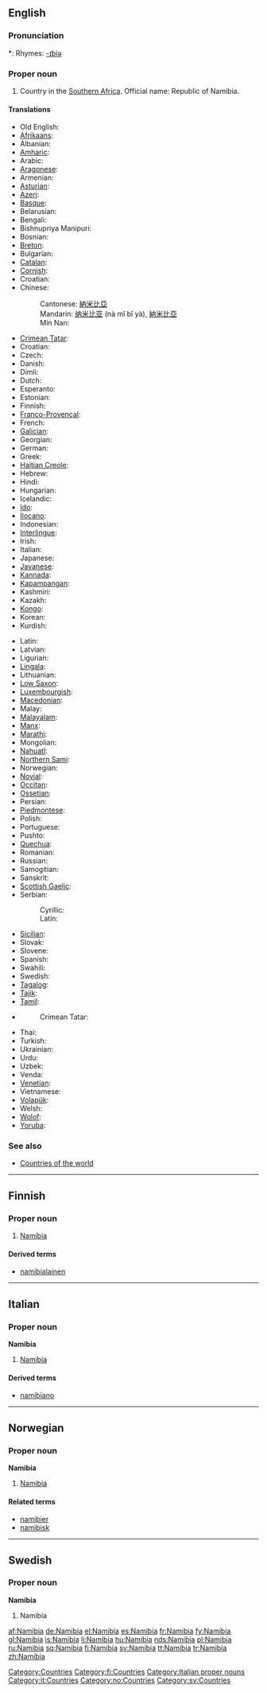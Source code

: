 ==English==

===Pronunciation===
*: Rhymes: [[Rhymes:English:-ɪbiə|-ɪbiə]]

===Proper noun===
{{en-proper noun}}

# Country in the [[Southern Africa]]. Official name: Republic of Namibia.

====Translations====
{{top}}
* Old English: {{t|ang|Namibia}}
* [[Afrikaans]]: {{t|af|Namibië}}
* Albanian: {{t|sq|Namibia}}
* [[Amharic]]: {{t|am|ናሚቢያ}}
* Arabic: {{t|ar|ناميبيا}}
* [[Aragonese]]: {{t|an|Namibia}}
* Armenian: {{t|hy|Նամիբիա}}
* [[Asturian]]: {{t|ast|Namibia}}
* [[Azeri]]: {{t|az|Namibiya}}
* [[Basque]]: {{t|eu|Namibia}}
* Belarusian: {{t|be|Намібія}}
* Bengali: {{t|bn|নামিবিয়া}}
* Bishnupriya Manipuri: {{t|bpy|নামিবিয়া}}
* Bosnian: {{t-|bs|Namibija|f}}
* [[Breton]]: {{t|br|Namibia}}
* Bulgarian: {{t|bg|Намибия}}
* [[Catalan]]: {{t|ca|Namíbia}}
* [[Cornish]]: {{t|kw|Namibi}}
* Croatian: {{t|hr|Namibija}}
* Chinese:
*: Cantonese: [[納米比亞]]
*: Mandarin: [[纳米比亚]] (nà mǐ bǐ yà), [[納米比亞]]
*: Min Nan: {{t|zh-min-nan|Namibia}}
* [[Crimean Tatar]]: {{t|crh|Namibiya}}
* Croatian: {{t-|hr|Namibija|f}}
* Czech: {{t-|cs|Namibie|f}}
* Danish: {{t-|da|Namibia}}
* Dimli: {{t|diq|Namibya}}
* Dutch: {{t-|nl|Namibië}}
* Esperanto: {{t|eo|Namibio}}
* Estonian: {{t|et|Namiibia}}
* Finnish: {{t+|fi|Namibia}}
* [[Franco-Provençal]]: {{t|frp|Namibie}}
* French: {{t+|fr|Namibie|f}}
* [[Galician]]: {{t|gl|Namibia}}
* Georgian: {{t|ka|ნამიბია}}
* German: {{t+|de|Namibia}}
* Greek: {{t|el|Ναμίμπια}}
* [[Haitian Creole]]: {{t|ht|Namibi}}
* Hebrew: {{t|he|נמיביה|f|tr=namíbiya}}
* Hindi: {{t|hi|नामीबिया}}
* Hungarian: {{t|hu|Namíbia}}
* Icelandic: {{t|is|Namibía}}
* [[Ido]]: {{t|io|Namibia}}
* [[Ilocano]]: {{t|ilo|Namibia}}
* Indonesian: {{t|id|Namibia}}
* [[Interlingue]]: {{t|ie|Namibia}}
* Irish: {{t|ga|An Namaib}}
* Italian: {{t-|it|Namibia}}
* Japanese: {{t|ja|ナミビア|tr=Namibia|sc=Jpan}}
* [[Javanese]]: {{t|jv|Namibia}}
* [[Kannada]]: {{t|kn|ನಮೀಬಿಯ}}
* [[Kapampangan]]: {{t|pam|Namibia}}
* Kashmiri: {{t|ks|नमीबिया}}
* Kazakh: {{t|kk|Намибия}}
* [[Kongo]]: {{t|kg|Namibia}}
* Korean: {{t|ko|나미비아}}
* Kurdish: {{t|ku|Namîbiya}}
{{mid}}
* Latin: {{t|la|Namibia}}
* Latvian: {{t|lv|Namībija}}
* Ligurian: {{t|lij|Namibia}}
* [[Lingala]]: {{t|ln|Namibia}}
* Lithuanian: {{t|lt|Namibija}}
* [[Low Saxon]]: {{t|nds|Namibia}}
* [[Luxembourgish]]: {{t|lb|Namibien}}
* [[Macedonian]]: {{t|mk|Намибија}}
* Malay: {{t|ms|Namibia}}
* [[Malayalam]]: {{t|ml|നമീബിയ}}
* [[Manx]]: {{t|gv|Yn Nameeb}}
* [[Marathi]]: {{t|mr|नामिबिया}}
* Mongolian: {{t|mn|Намиби}}
* [[Nahuatl]]: {{t|nah|Namibia}}
* [[Northern Sami]]: {{t|se|Namibia}}
* Norwegian: {{t-|no|Namibia}}
* [[Novial]]: {{t|nov|Namibia}}
* [[Occitan]]: {{t|oc|Namibia}}
* [[Ossetian]]: {{t|os|Намиби}}
* Persian: {{t|fa|نامیبیا}}
* [[Piedmontese]]: {{t|pms|Namibia}}
* Polish: {{t+|pl|Namibia}}
* Portuguese: {{t|pt|Namíbia}}
* Pushto: {{t|ps|نېمبيا}}
* [[Quechua]]: {{t|qu|Namibya}}
* Romanian: {{t-|ro|Namibia|f}}
* Russian: {{t|ru|Намибия|sc=Cyrl}}
* Samogitian: {{t|bat-smg|Namibėjė}}
* Sanskrit: {{t|sa|नमीबिया}}
* [[Scottish Gaelic]]: {{t|gd|Naimibia}}
* Serbian:
*: Cyrillic: {{t|sr|Намибија}}
*: Latin: {{t|sr|Namibija}}
* [[Sicilian]]: {{t|scn|Namibbia}}
* Slovak: {{t|sk|Namíbia}}
* Slovene: {{t+|sl|Namibija|f}}
* Spanish: {{t+|es|Namibia}}
* Swahili: {{t|sw|Namibia}}
* Swedish: {{t+|sv|Namibia}}
* [[Tagalog]]: {{t|tl|Namibia}}
* [[Tajik]]: {{t|tg|Намибия}}
* [[Tamil]]: {{t|ta|நமீபியா}}
* {{trreq|Tatar}}
*: Crimean Tatar: {{t|crh|Namibiya}}
* Thai: {{t|th|ประเทศนามิเบีย}}
* Turkish: {{t|tr|Namibya}}
* Ukrainian: {{t|uk|Намібія}}
* Urdu: {{t|ur|نمیبیا}}
* Uzbek: {{t|uz|Namibiya}}
* Venda: {{t|ve|Namibia}}
* [[Venetian]]: {{t|vec|Namibia}}
* Vietnamese: {{t|vi|Namibia}}
* [[Volapük]]: {{t|vo|Namibiyän}}
* Welsh: {{t|cy|Namibia}}
* [[Wolof]]: {{t|wo|Namibi}}
* [[Yoruba]]: {{t|yo|Namibia}}
{{bottom}}

===See also===
* [[Appendix:Countries of the world|Countries of the world]]

[[Category:Countries]]

----

==Finnish==
{{wikipedia|lang=fi}}

===Proper noun===
{{fi-noun|proper=true}}

# [[#English|Namibia]]

====Derived terms====
* [[namibialainen]]

[[Category:fi:Countries]]

----

==Italian==
{{wikipedia|lang=it}}

===Proper noun===
'''Namibia''' {{f}}

# [[#English|Namibia]]

====Derived terms====
* [[namibiano]]

[[Category:Italian proper nouns]]
[[Category:it:Countries]]

----

==Norwegian==

===Proper noun===
'''Namibia'''

# [[#English|Namibia]]

====Related terms====
* [[namibier]]
* [[namibisk]]

[[Category:no:Countries]]

----

==Swedish==

===Proper noun===
'''Namibia'''

# Namibia

[[Category:sv:Countries]]

[[af:Namibia]]
[[de:Namibia]]
[[el:Namibia]]
[[es:Namibia]]
[[fr:Namibia]]
[[fy:Namibia]]
[[gl:Namibia]]
[[is:Namibia]]
[[li:Namibia]]
[[hu:Namibia]]
[[nds:Namibia]]
[[pl:Namibia]]
[[ru:Namibia]]
[[sq:Namibia]]
[[fi:Namibia]]
[[sv:Namibia]]
[[tt:Namibia]]
[[tr:Namibia]]
[[zh:Namibia]]